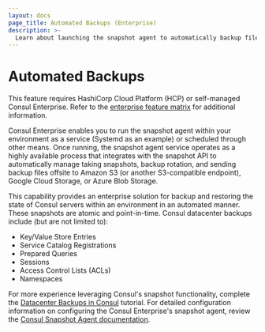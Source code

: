 ```yaml
---
layout: docs
page_title: Automated Backups (Enterprise)
description: >-
  Learn about launching the snapshot agent to automatically backup files to a cloud storage provider so that you can restore Consul servers. Supported providers include Amazon S3, Google Cloud Storage, and Azure Blob Storage. 
---
```


# Automated Backups

<EnterpriseAlert>

This feature requires HashiCorp Cloud Platform (HCP) or self-managed Consul Enterprise. Refer to the [enterprise feature matrix](/consul/docs/enterprise#consul-enterprise-feature-availability) for additional information.

</EnterpriseAlert>

Consul Enterprise enables you to run the snapshot agent within your environment as a service (Systemd as an example) or scheduled through other means. Once running, the snapshot agent service operates as a highly available process that integrates with the snapshot API to automatically manage taking snapshots, backup rotation, and sending backup files offsite to Amazon S3 (or another S3-compatible endpoint), Google Cloud Storage, or Azure Blob Storage.

This capability provides an enterprise solution for backup and restoring the state of Consul servers within an environment in an automated manner. These snapshots are atomic and point-in-time. Consul datacenter backups include (but are not limited to):

- Key/Value Store Entries
- Service Catalog Registrations
- Prepared Queries
- Sessions
- Access Control Lists (ACLs)
- Namespaces

For more experience leveraging Consul's snapshot functionality, complete the [Datacenter Backups in Consul](/consul/tutorials/production-deploy/backup-and-restore?utm_source=docs) tutorial. For detailed configuration information on configuring the Consul Enterprise's snapshot agent, review the [Consul Snapshot Agent documentation](/consul/commands/snapshot/agent).

